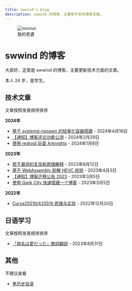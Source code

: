 ```yaml
---
title: swwind's blog
description: swwind 的博客，主要用于发布博客文章。
---
```


<figure class="float-right">
  <img src="/momoi.webp" alt="momoi" class="h-32 w-32" />
  <figcaption>我的老婆</figcaption>
</figure>

# swwind 的博客

大家好，这里是 swwind 的博客，主要更新技术方面的文章。

本人 24 岁，是学生。

## 技术文章

文章按照发表顺序排序

**2024年**

- [基于 systemd-nspawn 的轻量化容器搭建](/post/nspawn-is-great/) - 2024年4月16日
- [【通知】博客评论功能公测](/annouce/blog-comments/) - 2024年2月29日
- [使用 redroid 玩耍 Arknights](/post/redroid-arknights/) - 2024年1月8日

**2023年**

- [若干漏洞的复现和原理解释](/post/exploits/) - 2023年6月12日
- [基于 WebAssembly 软解 HEVC 视频](/post/hevc-wasm/) - 2023年4月3日
- [【通知】博客迁移公告 2023](/annouce/blog-transfer/) - 2023年3月5日
- [使用 Qwik City 快速搭建一个博客](/post/qwik-blog/) - 2023年3月5日

**2022年**

- [Curve25519/X25519 原理与实现](/post/x25519/) - 2022年12月20日

## 日语学习

文章按照发表顺序排序

- [「病名は愛だった」歌詞翻訳](/post/byoumei-ha-ai-datta/) - 2023年8月31日

## 其他

不建议查看

- [黑历史目录](/black-history/)
